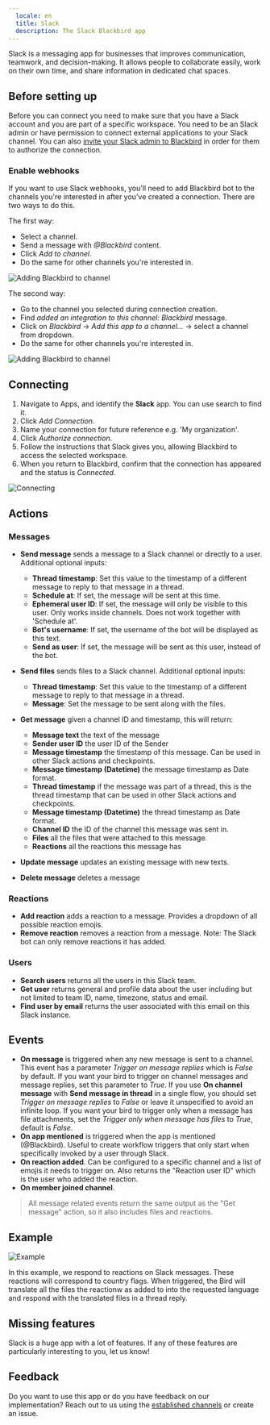 ```yaml
---
  locale: en
  title: Slack
  description: The Slack Blackbird app
---
```


<LinkCard title="View on Github" target="_blank" href="https://github.com/bb-io/Slack" icon="github" />

Slack is a messaging app for businesses that improves communication, teamwork, and decision-making. It allows people to collaborate easily, work on their own time, and share information in dedicated chat spaces.

## Before setting up

Before you can connect you need to make sure that you have a Slack account and you are part of a specific workspace. You need to be an Slack admin or have permission to connect external applications to your Slack channel. You can also [invite your Slack admin to Blackbird](../concepts/nests/#users) in order for them to authorize the connection. 

### Enable webhooks

If you want to use Slack webhooks, you'll need to add Blackbird bot to the channels you're interested in after you've created a connection. There are two ways to do this.

The first way:

- Select a channel.
- Send a message with _@Blackbird_ content.
- Click _Add to channel_.
- Do the same for other channels you're interested in.

![Adding Blackbird to channel](https://raw.githubusercontent.com/bb-io/Slack/main/image/README/add_to_channel.png)

The second way:

- Go to the channel you selected during connection creation.
- Find _added an integration to this channel: Blackbird_ message.
- Click on _Blackbird_ -> _Add this app to a channel..._ -> select a channel from dropdown.
- Do the same for other channels you're interested in.

![Adding Blackbird to channel](https://raw.githubusercontent.com/bb-io/Slack/main/image/README/add_to_channel2.png)

## Connecting

1. Navigate to Apps, and identify the **Slack** app. You can use search to find it.
2. Click _Add Connection_.
3. Name your connection for future reference e.g. 'My organization'.
4. Click _Authorize connection_.
5. Follow the instructions that Slack gives you, allowing Blackbird to access the selected workspace.
6. When you return to Blackbird, confirm that the connection has appeared and the status is _Connected_.

![Connecting](https://raw.githubusercontent.com/bb-io/Slack/main/image/README/connecting.png)

## Actions

### Messages

- **Send message** sends a message to a Slack channel or directly to a user. Additional optional inputs:
  - **Thread timestamp**: Set this value to the timestamp of a different message to reply to that message in a thread.
  - **Schedule at**: If set, the message will be sent at this time.
  - **Ephemeral user ID**: If set, the message will only be visible to this user. Only works inside channels. Does not work together with 'Schedule at'.
  - **Bot's username**: If set, the username of the bot will be displayed as this text.
  - **Send as user**: If set, the message will be sent as this user, instead of the bot.

- **Send files** sends files to a Slack channel. Additional optional inputs:
  - **Thread timestamp**: Set this value to the timestamp of a different message to reply to that message in a thread.
  - **Message**: Set the message to be sent along with the files.
  
- **Get message** given a channel ID and timestamp, this will return:
  - **Message text** the text of the message
  - **Sender user ID** the user ID of the Sender
  - **Message timestamp** the timestamp of this message. Can be used in other Slack actions and checkpoints.
  - **Message timestamp (Datetime)** the message timestamp as Date format.
  - **Thread timestamp** if the message was part of a thread, this is the thread timestamp that can be used in other Slack actions and checkpoints.
  - **Message timestamp (Datetime)** the thread timestamp as Date format.
  - **Channel ID** the ID of the channel this message was sent in.
  - **Files** all the files that were attached to this message.
  - **Reactions** all the reactions this message has

- **Update message** updates an existing message with new texts.
- **Delete message** deletes a message

### Reactions

- **Add reaction** adds a reaction to a message. Provides a dropdown of all possible reaction emojis.
- **Remove reaction** removes a reaction from a message. Note: The Slack bot can only remove reactions it has added.

### Users

- **Search users** returns all the users in this Slack team.
- **Get user** returns general and profile data about the user including but not limited to team ID, name, timezone, status and email.
- **Find user by email** returns the user associated with this email on this Slack instance.

## Events

- **On message** is triggered when any new message is sent to a channel. This event has a parameter _Trigger on message replies_ which is _False_ by default. If you want your bird to trigger on channel messages and message replies, set this parameter to _True_. If you use **On channel message** with **Send message in thread** in a single flow, you should set _Trigger on message replies_ to _False_ or leave it unspecified to avoid an infinite loop. If you want your bird to trigger only when a message has file attachments, set the _Trigger only when message has files_ to _True_, default is _False_.
- **On app mentioned** is triggered when the app is mentioned (@Blackbird). Useful to create workflow triggers that only start when specifically invoked by a user through Slack.
- **On reaction added**. Can be configured to a specific channel and a list of emojis it needs to trigger on. Also returns the "Reaction user ID" which is the user who added the reaction.
- **On member joined channel**.

> All message related events return the same output as the "Get message" action, so it also includes files and reactions.

## Example

![Example](https://raw.githubusercontent.com/bb-io/Slack/main/image/README/1734624290730.png)

In this example, we respond to reactions on Slack messages. These reactions will correspond to country flags. When triggered, the Bird will translate all the files the reactionw as added to into the requested language and respond with the translated files in a thread reply.

## Missing features

Slack is a huge app with a lot of features. If any of these features are particularly interesting to you, let us know!

## Feedback

Do you want to use this app or do you have feedback on our implementation? Reach out to us using the [established channels](https://www.blackbird.io/) or create an issue.

